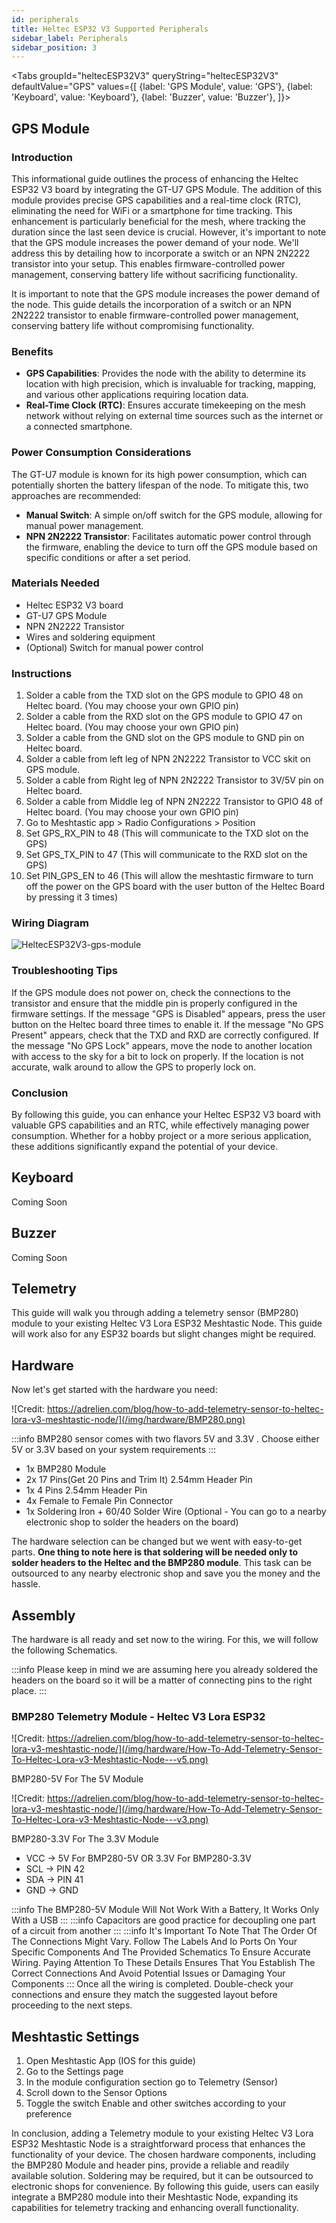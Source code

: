 ```yaml
---
id: peripherals
title: Heltec ESP32 V3 Supported Peripherals
sidebar_label: Peripherals
sidebar_position: 3
---
```



<Tabs
groupId="heltecESP32V3"
queryString="heltecESP32V3"
defaultValue="GPS"
values={[
{label: 'GPS Module', value: 'GPS'},
{label: 'Keyboard', value: 'Keyboard'},
{label: 'Buzzer', value: 'Buzzer'},
]}>
<TabItem value="GPS">

## GPS Module

### Introduction
This informational guide outlines the process of enhancing the Heltec ESP32 V3 board by integrating the GT-U7 GPS Module. The addition of this module provides precise GPS capabilities and a real-time clock (RTC), eliminating the need for WiFi or a smartphone for time tracking. This enhancement is particularly beneficial for the mesh, where tracking the duration since the last seen device is crucial.
However, it's important to note that the GPS module increases the power demand of your node. We'll address this by detailing how to incorporate a switch or an NPN 2N2222 transistor into your setup. This enables firmware-controlled power management, conserving battery life without sacrificing functionality.

It is important to note that the GPS module increases the power demand of the node. This guide details the incorporation of a switch or an NPN 2N2222 transistor to enable firmware-controlled power management, conserving battery life without compromising functionality.

### Benefits
- **GPS Capabilities**: Provides the node with the ability to determine its location with high precision, which is invaluable for tracking, mapping, and various other applications requiring location data.
- **Real-Time Clock (RTC)**: Ensures accurate timekeeping on the mesh network without relying on external time sources such as the internet or a connected smartphone.

### Power Consumption Considerations
The GT-U7 module is known for its high power consumption, which can potentially shorten the battery lifespan of the node. To mitigate this, two approaches are recommended:
 - **Manual Switch**: A simple on/off switch for the GPS module, allowing for manual power management.
 - **NPN 2N2222 Transistor**: Facilitates automatic power control through the firmware, enabling the device to turn off the GPS module based on specific conditions or after a set period.

### Materials Needed
 - Heltec ESP32 V3 board
 - GT-U7 GPS Module
 - NPN 2N2222 Transistor
 - Wires and soldering equipment
 - (Optional) Switch for manual power control

### Instructions

 1. Solder a cable from the TXD slot on the GPS module to GPIO 48 on Heltec board. (You may choose your own GPIO pin)
 2. Solder a cable from the RXD slot on the GPS module to GPIO 47 on Heltec board. (You may choose your own GPIO pin)
 3. Solder a cable from the GND slot on the GPS module to GND pin on Heltec board.
 4. Solder a cable from left leg of NPN 2N2222 Transistor to VCC skit on GPS module.
 5. Solder a cable from Right leg of NPN 2N2222 Transistor to 3V/5V pin on Heltec board.
 6. Solder a cable from Middle leg of NPN 2N2222 Transistor to GPIO 48 of Heltec board. (You may choose your own GPIO pin)
 7. Go to Meshtastic app > Radio Configurations > Position
 8. Set GPS_RX_PIN to 48 (This will communicate to the TXD slot on the GPS)
 9. Set GPS_TX_PIN to 47 (This will communicate to the RXD slot on the GPS)
 10. Set PIN_GPS_EN to 46 (This will allow the meshtastic firmware to turn off the power on the GPS board with the user button of the Heltec Board by pressing it 3 times)

### Wiring Diagram

![HeltecESP32V3-gps-module](</img/hardware/HeltecESP32V3-gps-module.webp>)

### Troubleshooting Tips

If the GPS module does not power on, check the connections to the transistor and ensure that the middle pin is properly configured in the firmware settings.
If the message "GPS is Disabled" appears, press the user button on the Heltec board three times to enable it.
If the message "No GPS Present" appears, check that the TXD and RXD are correctly configured.
If the message "No GPS Lock" appears, move the node to another location with access to the sky for a bit to lock on properly.
If the location is not accurate, walk around to allow the GPS to properly lock on.

### Conclusion

By following this guide, you can enhance your Heltec ESP32 V3 board with valuable GPS capabilities and an RTC, while effectively managing power consumption. Whether for a hobby project or a more serious application, these additions significantly expand the potential of your device.

</TabItem>
<TabItem value="Keyboard">

## Keyboard

Coming Soon

</TabItem>
<TabItem value="Buzzer">

## Buzzer

Coming Soon

</TabItem>

<TabItem value="Telemetry Sensor">

## Telemetry

This guide will walk you through adding a telemetry sensor (BMP280)  module to your existing Heltec V3 Lora ESP32 Meshtastic Node. This guide will work also for any ESP32 boards but slight changes might be required.

Hardware
--------

Now let's get started with the hardware you need:

![Credit: https://adrelien.com/blog/how-to-add-telemetry-sensor-to-heltec-lora-v3-meshtastic-node/](/img/hardware/BMP280.png)


:::info
BMP280 sensor comes with two flavors 5V and 3.3V . Choose either 5V or 3.3V based on your system requirements
:::

*   1x BMP280 Module
*   2x 17 Pins(Get 20 Pins and Trim It) 2.54mm Header Pin 
*   1x 4 Pins 2.54mm Header Pin
*   4x Female to Female Pin Connector
*   1x Soldering Iron + 60/40 Solder Wire (Optional - You can go to a nearby electronic shop to solder the headers on the board)

The hardware selection can be changed but we went with easy-to-get parts. **One thing to note here is that soldering will be needed only to solder headers to the Heltec and the BMP280 module**. This task can be outsourced to any nearby electronic shop and save you the money and the hassle.

Assembly
--------

The hardware is all ready and set now to the wiring. For this, we will follow the following Schematics.

:::info
Please keep in mind we are assuming here you already soldered the headers on the board so it will be a matter of connecting pins to the right place.
:::

### BMP280 Telemetry Module - Heltec V3 Lora ESP32

![Credit: https://adrelien.com/blog/how-to-add-telemetry-sensor-to-heltec-lora-v3-meshtastic-node/](/img/hardware/How-To-Add-Telemetry-Sensor-To-Heltec-Lora-v3-Meshtastic-Node---v5.png)

BMP280-5V For The 5V Module

![Credit: https://adrelien.com/blog/how-to-add-telemetry-sensor-to-heltec-lora-v3-meshtastic-node/](/img/hardware/How-To-Add-Telemetry-Sensor-To-Heltec-Lora-v3-Meshtastic-Node---v3.png)

BMP280-3.3V For The 3.3V Module

*   VCC -> 5V For BMP280-5V OR 3.3V For BMP280-3.3V
*   SCL -> PIN 42
*   SDA -> PIN 41
*   GND -> GND

:::info
The BMP280-5V Module Will Not Work With a Battery, It Works Only With a USB
:::
:::info
Capacitors are good practice for decoupling one part of a circuit from another
:::
:::info
It's Important To Note That The Order Of The Connections Might Vary. Follow The Labels And Io Ports On Your Specific Components And The Provided Schematics To Ensure Accurate Wiring. Paying Attention To These Details Ensures That You Establish The Correct Connections And Avoid Potential Issues or Damaging Your Components
:::
Once all the wiring is completed. Double-check your connections and ensure they match the suggested layout before proceeding to the next steps.

Meshtastic Settings
-------------------

1.  Open Meshtastic App (IOS for this guide)
2.  Go to the Settings page
3.  In the module configuration section go to Telemetry (Sensor)
4.  Scroll down to the Sensor Options
5.  Toggle the switch Enable and other switches according to your preference

In conclusion, adding a Telemetry module to your existing Heltec V3 Lora ESP32 Meshtastic Node is a straightforward process that enhances the functionality of your device. The chosen hardware components, including the BMP280 Module and header pins, provide a reliable and readily available solution. Soldering may be required, but it can be outsourced to electronic shops for convenience. By following this guide, users can easily integrate a BMP280 module into their Meshtastic Node, expanding its capabilities for telemetry tracking and enhancing overall functionality.
</TabItem>


</Tabs>

